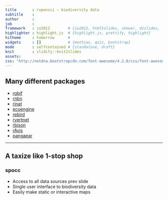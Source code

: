 ```yaml
---
title       : ropensci ~ biodiversity data
subtitle    : 
author      : 
job         : 
framework   : io2012        # {io2012, html5slides, shower, dzslides, ...}
highlighter : highlight.js  # {highlight.js, prettify, highlight}
hitheme     : tomorrow      # 
widgets     : []            # {mathjax, quiz, bootstrap}
mode        : selfcontained # {standalone, draft}
knit        : slidify::knit2slides
assets:
css: "http://netdna.bootstrapcdn.com/font-awesome/4.2.0/css/font-awesome.css"
---
```


## Many different packages

- [rgbif](https://github.com/ropensci/rgbif)
- [rnbn](https://github.com/ropensci/rnbn)
- [rinat](https://github.com/ropensci/rinat)
- [ecoengine](https://github.com/ropensci/ecoengine)
- [rebird](https://github.com/ropensci/rebird)
- [rvertnet](https://github.com/ropensci/rvertnet)
- [rbison](https://github.com/ropensci/rbison)
- [rAvis](https://github.com/ropensci/rAvis)
- [pangaear](https://github.com/ropensci/pangaear)

---

## A taxize like 1-stop shop

### spocc

* Access to all data sources prev slide
* Single user interface to biodiversity data
* Easily make static or interactive maps

